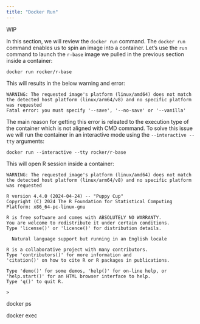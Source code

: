 ```yaml
---
title: "Docker Run"
---
```

WIP

In this section, we will review the `docker run` command. The `docker run` command enables us to spin an image into a container. Let's use the `run` command to launch the `r-base` image we pulled in the previous section inside a container:

``` shell
docker run rocker/r-base
```

This will results in the below warning and error:

``` shell
WARNING: The requested image's platform (linux/amd64) does not match the detected host platform (linux/arm64/v8) and no specific platform was requested
Fatal error: you must specify '--save', '--no-save' or '--vanilla'
```
The main reason for getting this error is releated to the execution type of the container which is not aligned with CMD command. To solve this issue we will run the container in an interactive mode using the `--interactive --tty` arguments:

```shell
docker run --interactive --tty rocker/r-base
```

This will open R session inside a container:

```shell
WARNING: The requested image's platform (linux/amd64) does not match the detected host platform (linux/arm64/v8) and no specific platform was requested

R version 4.4.0 (2024-04-24) -- "Puppy Cup"
Copyright (C) 2024 The R Foundation for Statistical Computing
Platform: x86_64-pc-linux-gnu

R is free software and comes with ABSOLUTELY NO WARRANTY.
You are welcome to redistribute it under certain conditions.
Type 'license()' or 'licence()' for distribution details.

  Natural language support but running in an English locale

R is a collaborative project with many contributors.
Type 'contributors()' for more information and
'citation()' on how to cite R or R packages in publications.

Type 'demo()' for some demos, 'help()' for on-line help, or
'help.start()' for an HTML browser interface to help.
Type 'q()' to quit R.

>
```


docker ps

docker exec

